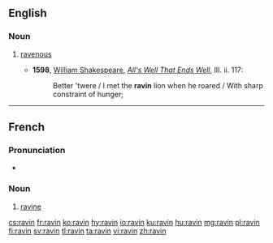 ==English==

===Noun===
{{en-noun}}

# {{context|obsolete|lang=en}} [[ravenous]]
#* '''1598''', [[w: William Shakespeare|William Shakespeare]], ''[[s: All's Well That Ends Well|All's Well That Ends Well]]'', III. ii. 117:
#*: Better 'twere / I met the '''ravin''' lion when he roared / With sharp constraint of hunger;

{{Webster 1913}}

----

==French==

===Pronunciation===
* {{audio|Fr-ravin.ogg|Audio|lang=fr}}

===Noun===
{{fr-noun|m}}
# [[ravine]]

[[cs:ravin]]
[[fr:ravin]]
[[ko:ravin]]
[[hy:ravin]]
[[io:ravin]]
[[ku:ravin]]
[[hu:ravin]]
[[mg:ravin]]
[[pl:ravin]]
[[fi:ravin]]
[[sv:ravin]]
[[tl:ravin]]
[[ta:ravin]]
[[vi:ravin]]
[[zh:ravin]]
